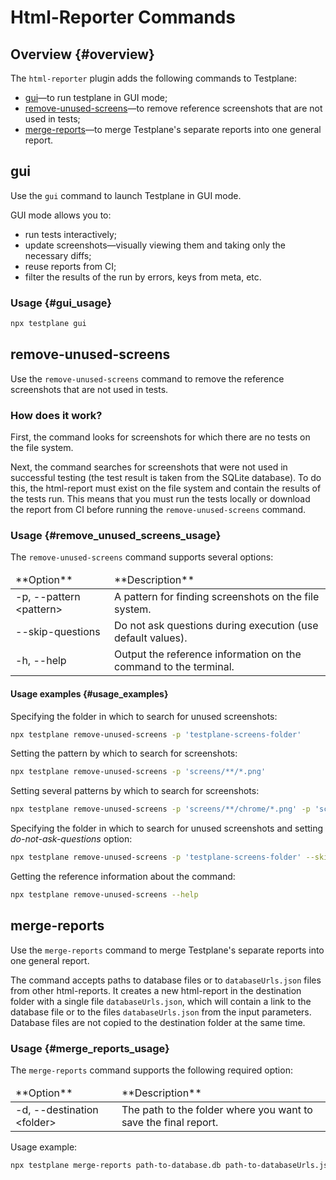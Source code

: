 # Html-Reporter Commands

## Overview {#overview}

The `html-reporter` plugin adds the following commands to Testplane:

-   [gui](#gui)&mdash;to run testplane in GUI mode;
-   [remove-unused-screens](#remove-unused-screens)&mdash;to remove reference screenshots that are not used in tests;
-   [merge-reports](#merge-reports)&mdash;to merge Testplane's separate reports into one general report.

## gui

Use the `gui` command to launch Testplane in GUI mode.

GUI mode allows you to:

-   run tests interactively;
-   update screenshots&mdash;visually viewing them and taking only the necessary diffs;
-   reuse reports from CI;
-   filter the results of the run by errors, keys from meta, etc.

### Usage {#gui_usage}

```bash
npx testplane gui
```

## remove-unused-screens

Use the `remove-unused-screens` command to remove the reference screenshots that are not used in tests.

### How does it work?

First, the command looks for screenshots for which there are no tests on the file system.

Next, the command searches for screenshots that were not used in successful testing (the test result is taken from the SQLite database). To do this, the html-report must exist on the file system and contain the results of the tests run. This means that you must run the tests locally or download the report from CI before running the `remove-unused-screens` command.

### Usage {#remove_unused_screens_usage}

The `remove-unused-screens` command supports several options:

<table>
<thead>
<tr><td>**Option**</td><td>**Description**</td></tr>
</thead>
<tbody>
<tr><td>-p, --pattern &lt;pattern></td><td>A pattern for finding screenshots on the file system.</td></tr>
<tr><td>--skip-questions</td><td>Do not ask questions during execution (use default values).</td></tr>
<tr><td>-h, --help</td><td>Output the reference information on the command to the terminal.</td></tr>

</tbody>
</table>

#### Usage examples {#usage_examples}

Specifying the folder in which to search for unused screenshots:

```bash
npx testplane remove-unused-screens -p 'testplane-screens-folder'
```

Setting the pattern by which to search for screenshots:

```bash
npx testplane remove-unused-screens -p 'screens/**/*.png'
```

Setting several patterns by which to search for screenshots:

```bash
npx testplane remove-unused-screens -p 'screens/**/chrome/*.png' -p 'screens/**/firefox/*.png'
```

Specifying the folder in which to search for unused screenshots and setting _do-not-ask-questions_ option:

```bash
npx testplane remove-unused-screens -p 'testplane-screens-folder' --skip-questions
```

Getting the reference information about the command:

```bash
npx testplane remove-unused-screens --help
```

## merge-reports

Use the `merge-reports` command to merge Testplane's separate reports into one general report.

The command accepts paths to database files or to `databaseUrls.json` files from other html-reports. It creates a new html-report in the destination folder with a single file `databaseUrls.json`, which will contain a link to the database file or to the files `databaseUrls.json` from the input parameters. Database files are not copied to the destination folder at the same time.

### Usage {#merge_reports_usage}

The `merge-reports` command supports the following required option:

<table>
<thead>
<tr><td>**Option**</td><td>**Description**</td></tr>
</thead>
<tbody>
<tr><td>-d, --destination &lt;folder></td><td>The path to the folder where you want to save the final report.</td></tr>

</tbody>
</table>

Usage example:

```bash
npx testplane merge-reports path-to-database.db path-to-databaseUrls.json -d dest-report
```
